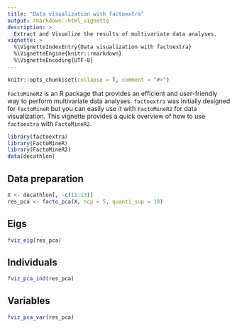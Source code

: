 ---
title: "Data visualization with factoextra"
output: rmarkdown::html_vignette
description: >
  Extract and Visualize the results of multivariate data analyses.
vignette: >
  %\VignetteIndexEntry{Data visualization with factoextra}
  %\VignetteEngine{knitr::rmarkdown}
  %\VignetteEncoding{UTF-8}
---

```{r echo=FALSE, message = FALSE, warning=FALSE}
knitr::opts_chunk$set(collapse = T, comment = "#>")
```

`FactoMineR2` is an R package that provides an efficient and user-friendly way to perform multivariate data analyses. `factoextra` was initially designed for `FactoMineR` but you can easily use it with `FactoMineR2` for data visualization. This vignette provides a quick overview of how to use `factoextra` with `FactoMineR2`.


```{r message = FALSE, warning=FALSE}
library(factoextra)
library(FactoMineR)
library(FactoMineR2)
data(decathlon)
```


## Data preparation

```{r}
X <- decathlon[, -c(11:13)]
res_pca <- facto_pca(X, ncp = 5, quanti_sup = 10)
```

## Eigs

```{r}
fviz_eig(res_pca)
```

## Individuals

```{r}
fviz_pca_ind(res_pca)
```

## Variables

```{r}
fviz_pca_var(res_pca)
```
